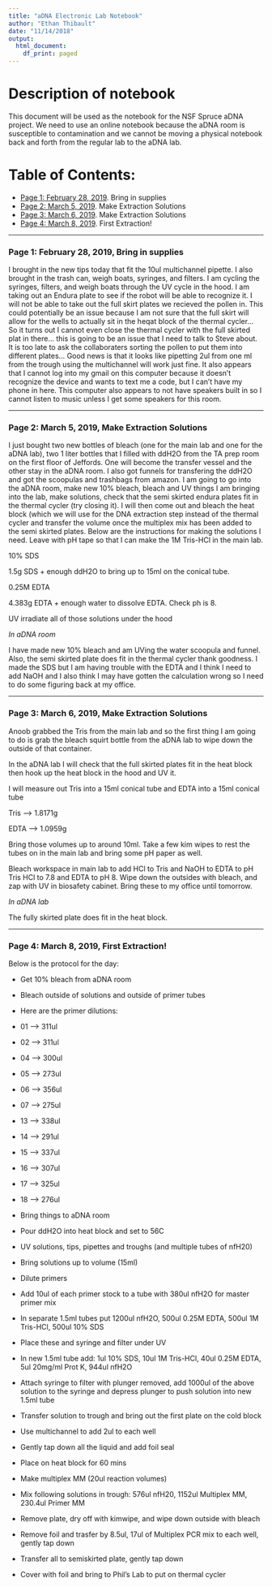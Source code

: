 ```yaml
---
title: "aDNA Electronic Lab Notebook"
author: "Ethan Thibault"
date: "11/14/2018"
output:
  html_document:
    df_print: paged
---
```


# Description of notebook

This document will be used as the notebook for the NSF Spruce aDNA project. We need to use an online notebook because the aDNA room is susceptible to contamination and we cannot be moving a physical notebook back and forth from the regular lab to the aDNA lab.

# Table of Contents:

* [Page 1: February 28, 2019](#id-section1). Bring in supplies
* [Page 2: March 5, 2019](#id-section2). Make Extraction Solutions
* [Page 3: March 6, 2019](#id-section3). Make Extraction Solutions
* [Page 4: March 8, 2019](#id-section4). First Extraction!

------

<div id='id-section1'/>

### Page 1: February 28, 2019, Bring in supplies

I brought in the new tips today that fit the 10ul multichannel pipette. I also brought in the trash can, weigh boats, syringes, and filters. I am cycling the syringes, filters, and weigh boats through the UV cycle in the hood. I am taking out an Endura plate to see if the robot will be able to recognize it. I will not be able to take out the full skirt plates we recieved the pollen in. This could potentially be an issue because I am not sure that the full skirt will allow for the wells to actually sit in the heqat block of the thermal cycler... So it turns out I cannot even close the thermal cycler with the full skirted plat in there... this is going to be an issue that I need to talk to Steve about. It is too late to ask the collaboraters sorting the pollen to put them into different plates... Good news is that it looks like pipetting 2ul from one ml from the trough using the multichannel will work just fine. It also appears that I cannot log into my gmail on this computer because it doesn't recognize the device and wants to text me a code, but I can't have my phone in here. This computer also appears to not have speakers built in so I cannot listen to music unless I get some speakers for this room.

------

<div id='id-section2'/>

### Page 2: March 5, 2019, Make Extraction Solutions

I just bought two new bottles of bleach (one for the main lab and one for the aDNA lab), two 1 liter bottles that I filled with ddH2O from the TA prep room on the first floor of Jeffords. One will become the transfer vessel and the other stay in the aDNA room. I also got funnels for transfering the ddH2O and got the scoopulas and trashbags from amazon. I am going to go into the aDNA room, make new 10% bleach, bleach and UV things I am bringing into the lab, make solutions, check that the semi skirted endura plates fit in the thermal cycler (try closing it). I will then come out and bleach the heat block (which we will use for the DNA extraction step instead of the thermal cycler and transfer the volume once the multiplex mix has been added to the semi skirted plates. Below are the instructions for making the solutions I need. Leave with pH tape so that I can make the 1M Tris-HCl in the main lab.

10% SDS

1.5g SDS + enough ddH2O to bring up to 15ml on the conical tube.

0.25M EDTA

4.383g EDTA + enough water to dissolve EDTA. Check ph is 8.

UV irradiate all of those solutions under the hood

*In aDNA room*

I have made new 10% bleach and am UVing the water scoopula and funnel. Also, the semi skirted plate does fit in the thermal cycler thank goodness. I made the SDS but I am having trouble with the EDTA and I think I need to add NaOH and I also think I may have gotten the calculation wrong so I need to do some figuring back at my office.

------

<div id='id-section3'/>

### Page 3: March 6, 2019, Make Extraction Solutions

Anoob grabbed the Tris from the main lab and so the first thing I am going to do is grab the bleach squirt bottle from the aDNA lab to wipe down the outside of that container.

In the aDNA lab I will check that the full skirted plates fit in the heat block then hook up the heat block in the hood and UV it.

I will measure out Tris into a 15ml conical tube and EDTA into a 15ml conical tube

Tris --> 1.8171g 

EDTA --> 1.0959g

Bring those volumes up to around 10ml. Take a few kim wipes to rest the tubes on in the main lab and bring some pH paper as well.

Bleach workspace in main lab to add HCl to Tris and NaOH to EDTA to pH Tris HCl to 7.8 and EDTA to pH 8. Wipe down the outsides with bleach, and zap with UV in biosafety cabinet. Bring these to my office until tomorrow.

*In aDNA lab*

The fully skirted plate does fit in the heat block.

------

<div id='id-section4'/>

### Page 4: March 8, 2019, First Extraction!

Below is the protocol for the day:

* Get 10% bleach from aDNA room  
* Bleach outside of solutions and outside of primer tubes  
* Here are the primer dilutions:  
* 01 --> 311ul  
* 02 --> 311ul  
* 04 --> 300ul  
* 05 --> 273ul  
* 06 --> 356ul  
* 07 --> 275ul  
* 13 --> 338ul  
* 14 --> 291ul  
* 15 --> 337ul  
* 16 --> 307ul  
* 17 --> 325ul  
* 18 --> 276ul  

* Bring things to aDNA room  
* Pour ddH2O into heat block and set to 56C  
* UV solutions, tips, pipettes and troughs (and multiple tubes of nfH20)   
* Bring solutions up to volume (15ml)  
* Dilute primers  
* Add 10ul of each primer stock to a tube with 380ul nfH2O for master primer mix  
* In separate 1.5ml tubes put 1200ul nfH2O, 500ul 0.25M EDTA, 500ul 1M Tris-HCl, 500ul 10% SDS  
* Place these and syringe and filter under UV  
* In new 1.5ml tube add: 1ul 10% SDS, 10ul 1M Tris-HCl, 40ul 0.25M EDTA, 5ul 20mg/ml Prot K, 944ul nfH2O  
* Attach syringe to filter with plunger removed, add 1000ul of the above solution to the syringe and depress plunger to push solution into new 1.5ml tube  
* Transfer solution to trough and bring out the first plate on the cold block  
* Use multichannel to add 2ul to each well  
* Gently tap down all the liquid and add foil seal  
* Place on heat block for 60 mins  
* Make multiplex MM (20ul reaction volumes)  
* Mix following solutions in trough: 576ul nfH20, 1152ul Multiplex MM, 230.4ul Primer MM  
* Remove plate, dry off with kimwipe, and wipe down outside with bleach  
* Remove foil and trasfer by 8.5ul, 17ul of Multiplex PCR mix to each well, gently tap down  
* Transfer all to semiskirted plate, gently tap down  
* Cover with foil and bring to Phil's Lab to put on thermal cycler
